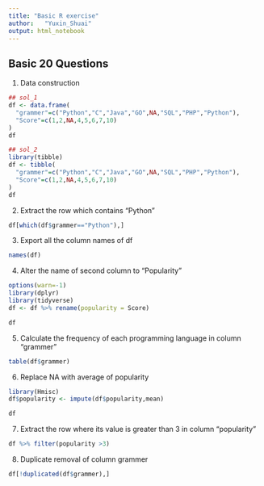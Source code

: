 ```yaml
---
title: "Basic R exercise"
author:   "Yuxin_Shuai"
output: html_notebook
---
```


## Basic 20 Questions

1. Data construction

```r
## sol_1
df <- data.frame(
  "grammer"=c("Python","C","Java","GO",NA,"SQL","PHP","Python"),
  "Score"=c(1,2,NA,4,5,6,7,10)
)
df
```
```r
## sol_2
library(tibble)
df <- tibble(
  "grammer"=c("Python","C","Java","GO",NA,"SQL","PHP","Python"),
  "Score"=c(1,2,NA,4,5,6,7,10)
)
df

```

2. Extract the row which contains "Python"



```r
df[which(df$grammer=="Python"),]
```
3. Export all the column names of df

```r
names(df)
```
4. Alter the name of second column to "Popularity"
```r
options(warn=-1)
library(dplyr)
library(tidyverse)
df <- df %>% rename(popularity = Score)
```
```r
df
```
5. Calculate the frequency of each programming language in column "grammer"
```r
table(df$grammer)
```
6. Replace NA with average of popularity

```r
library(Hmisc)
df$popularity <- impute(df$popularity,mean)
```
```r
df
```
7. Extract the row where its value is greater than 3 in column "popularity"

```r
df %>% filter(popularity >3)
```

8. Duplicate removal of column grammer

```r
df[!duplicated(df$grammer),]
```

